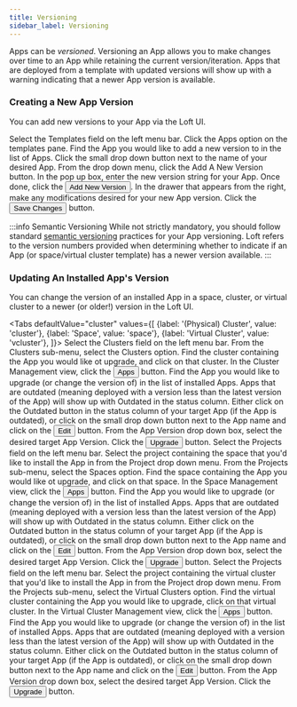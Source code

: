 ```yaml
---
title: Versioning
sidebar_label: Versioning
---
```



Apps can be <i>versioned</i>. Versioning an App allows you to make changes over time to an App
while retaining the current version/iteration. Apps that are deployed from a template with
updated versions will show up with a warning indicating that a newer App version is available.

### Creating a New App Version

You can add new versions to your App via the Loft UI.

<Flow id="create-app-version">
    <Step>
        Select the <NavStep>Templates</NavStep> field on the left menu bar.
    </Step>
    <Step>
        Click the Apps option on the templates pane.
    </Step>
    <Step>
        Find the App you would like to add a new version to in the list of Apps. Click the small
        drop down button next to the name of your desired App. From the drop down menu, click
        the <Label>Add A New Version</Label> button.
    </Step>
    <Step>
        In the pop up box, enter the new version string for your App. Once done, click the
        <Button>Add New Version</Button>.
    </Step>
    <Step>
        In the drawer that appears from the right, make any modifications desired for your new
        App version.
    </Step>
    <Step>
        Click the <Button>Save Changes</Button> button.
    </Step>
</Flow>

:::info Semantic Versioning
While not strictly mandatory, you should follow standard [semantic versioning](https://semver.org)
practices for your App versioning. Loft refers to the version numbers provided when determining
whether to indicate if an App (or space/virtual cluster template) has a newer version available.
:::

### Updating An Installed App's Version

You can change the version of an installed App in a space, cluster, or virtual cluster to a
newer (or older!) version in the Loft UI.

<Tabs
    defaultValue="cluster"
    values={[
        {label: '(Physical) Cluster', value: 'cluster'},
        {label: 'Space', value: 'space'},
        {label: 'Virtual Cluster', value: 'vcluster'},
    ]}>
    <TabItem value="cluster">
        <Flow id="update-app-cluster">
            <Step>
                Select the <NavStep>Clusters</NavStep> field on the left menu bar.
            </Step>
            <Step>
                From the Clusters sub-menu, select the Clusters option.
            </Step>
            <Step>
                Find the cluster containing the App you would like ot upgrade, and click on that
                cluster.
            </Step>
            <Step>
                In the Cluster Management view, click the <Button>Apps</Button> button.
            </Step>
            <Step>
                Find the App you would like to upgrade (or change the version of) in the list of
                installed Apps. Apps that are outdated (meaning deployed with a version less
                than the latest version of the App) will show up with <Label>Outdated</Label> in
                the status column.
            </Step>
            <Step>
                Either click on the <Label>Outdated</Label> button in the status column of your
                target App (if the App is outdated), or click on the small drop down button next
                to the App name and click on the <Button>Edit</Button> button.
            </Step>
            <Step>
                From the <Label>App Version</Label> drop down box, select the desired target App
                Version.
            </Step>
            <Step>
                Click the <Button>Upgrade</Button> button.
            </Step>
        </Flow>
    </TabItem>
    <TabItem value="space">
        <Flow id="update-app-space">
            <Step>
                Select the <NavStep>Projects</NavStep> field on the left menu bar.
            </Step>
            <Step>
                Select the project containing the space that you'd like to install the App in
                from the Project drop down menu.
            </Step>
            <Step>
                From the Projects sub-menu, select the Spaces option.
            </Step>
            <Step>
                Find the space containing the App you would like ot upgrade, and click on that
                space.
            </Step>
            <Step>
                In the Space Management view, click the <Button>Apps</Button> button.
            </Step>
            <Step>
                Find the App you would like to upgrade (or change the version of) in the list of
                installed Apps. Apps that are outdated (meaning deployed with a version less
                than the latest version of the App) will show up with <Label>Outdated</Label> in
                the status column.
            </Step>
            <Step>
                Either click on the <Label>Outdated</Label> button in the status column of your
                target App (if the App is outdated), or click on the small drop down button next
                to the App name and click on the <Button>Edit</Button> button.
            </Step>
            <Step>
                From the <Label>App Version</Label> drop down box, select the desired target App
                Version.
            </Step>
            <Step>
                Click the <Button>Upgrade</Button> button.
            </Step>
        </Flow>
    </TabItem>
    <TabItem value="vcluster">
        <Flow id="update-app-vcluster">
            <Step>
                Select the <NavStep>Projects</NavStep> field on the left menu bar.
            </Step>
            <Step>
                Select the project containing the virtual cluster that you'd like to install
                the App in from the Project drop down menu.
            </Step>
            <Step>
                From the Projects sub-menu, select the Virtual Clusters option.
            </Step>
            <Step>
                Find the virtual cluster containing the App you would like to upgrade, click on
                that virtual cluster.
            </Step>
            <Step>
                In the Virtual Cluster Management view, click the <Button>Apps</Button> button.
            </Step>
            <Step>
                Find the App you would like to upgrade (or change the version of) in the list of
                installed Apps. Apps that are outdated (meaning deployed with a version less
                than the latest version of the App) will show up with <Label>Outdated</Label> in
                the status column.
            </Step>
            <Step>
                Either click on the <Label>Outdated</Label> button in the status column of your
                target App (if the App is outdated), or click on the small drop down button next
                to the App name and click on the <Button>Edit</Button> button.
            </Step>
            <Step>
                From the <Label>App Version</Label> drop down box, select the desired target App
                Version.
            </Step>
            <Step>
                Click the <Button>Upgrade</Button> button.
            </Step>
        </Flow>
    </TabItem>
</Tabs>
